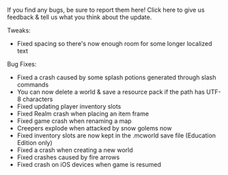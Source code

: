If you find any bugs, be sure to report them here! Click here to give us feedback & tell us what you think about the update.  
  

Tweaks:

-   Fixed spacing so there's now enough room for some longer localized text

Bug Fixes:

-   Fixed a crash caused by some splash potions generated through slash commands
-   You can now delete a world & save a resource pack if the path has UTF-8 characters
-   Fixed updating player inventory slots
-   Fixed Realm crash when placing an item frame
-   Fixed game crash when renaming a map
-   Creepers explode when attacked by snow golems now
-   Fixed inventory slots are now kept in the .mcworld save file (Education Edition only)
-   Fixed a crash when creating a new world
-   Fixed crashes caused by fire arrows
-   Fixed crash on iOS devices when game is resumed
